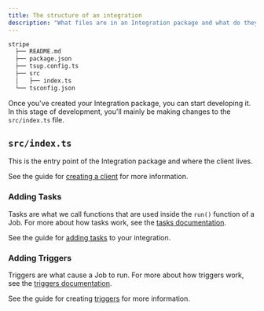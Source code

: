 ```yaml
---
title: The structure of an integration
description: "What files are in an Integration package and what do they do?"
---
```


```sh
stripe
  ├── README.md
  ├── package.json
  ├── tsup.config.ts
  ├── src
  │   ├── index.ts
  └── tsconfig.json
```

Once you've created your Integration package, you can start developing it. In this stage of development, you'll mainly be making changes to the `src/index.ts` file.

## `src/index.ts`

This is the entry point of the Integration package and where the client lives.

See the guide for [creating a client](/integrations/create-client) for more information.

### Adding Tasks

Tasks are what we call functions that are used inside the `run()` function of a Job. For more about how tasks work, see the [tasks documentation](/documentation/concepts/tasks).

See the guide for [adding tasks](/integrations/create-tasks) to your integration.

### Adding Triggers

Triggers are what cause a Job to run. For more about how triggers work, see the [triggers documentation](/documentation/concepts/triggers).

See the guide for creating [triggers](/integrations/create-triggers) for more information.
